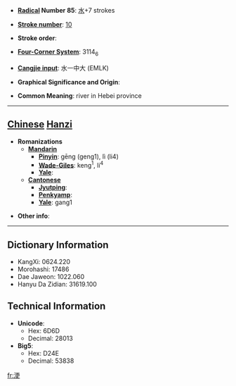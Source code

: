 * '''[[Wiktionary:Chinese radical index| Radical]] Number 85''': [[Wiktionary:Chinese radical index 水|水]]+7 strokes

* '''[[Wiktionary:Chinese total strokes index|Stroke number]]''': [[Wiktionary:Chinese total strokes index 10|10]]

* '''Stroke order''': 

* '''[[Wiktionary:Chinese four corner index|Four-Corner System]]''': 3114<sub>6</sub>

* '''[[Wiktionary:Chinese Cangjie index|Cangjie input]]''': 水一中大 (EMLK)

* '''Graphical Significance and Origin''': 

* '''Common Meaning''': river in Hebei province

----

== [[Chinese]] [[Hanzi]] ==

* '''Romanizations'''
** '''[[Mandarin]]'''
*** '''[[Pinyin]]''': gēng (geng1), lì (li4)
*** '''[[Wade-Giles]]''': keng<sup>1</sup>, li<sup>4</sup>
*** '''[[Yale]]''': 
** '''[[Cantonese]]'''
*** '''[[Jyutping]]''':
*** '''[[Penkyamp]]''': 
*** '''[[Yale]]''': gang1

* '''Other info''': 

----

== Dictionary Information ==

* KangXi: 0624.220
* Morohashi: 17486
* Dae Jaweon: 1022.060
* Hanyu Da Zidian: 31619.100

== Technical Information ==

* '''Unicode''':
** Hex: 6D6D
** Decimal: 28013
* '''Big5''':
** Hex: D24E
** Decimal: 53838

[[fr:浭]]